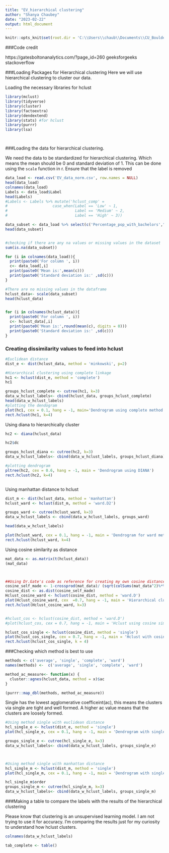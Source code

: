 ---
title: "EV_hierarchical clustering"
author: "Shanya Chaubey"
date: "2023-02-22"
output: html_document
---

```{r setup, include=FALSE, echo = TRUE}
knitr::opts_knit$set(root.dir = 'C:\\Users\\chaub\\Documents\\CU_Boulder\\Spring 2023\\CSCI 5622 Machine Learning\\CSCI5662 Project')
```
###Code credit

https://gatesboltonanalytics.com/?page_id=260
geeksforgeeks
stackoverflow


###Loading Packages for Hierarchical clustering
Here we will use hierarchical clustering to cluster our data.

Loading the necessary libraries for hclust
```{r}
library(mclust)
library(tidyverse)
library(cluster)
library(factoextra)
library(dendextend)
library(stats) #for hclust
library(purrr)
library(lsa)




```
###Loading the data for hierarchical clustering. 

We need the data to be standardized for hierarchical clustering. Which means the mean should be 0 and standard deviation of 1. This can be done using the `scale` function in r. 
Ensure that the label is removed 

```{r}
data_load <- read.csv('EV_data_norm.csv', row.names = NULL)
head(data_load)
colnames(data_load)
Labels <- data_load$Label
head(Labels)
#Labels <- Labels %>% mutate('hclust_comp' = 
#                    case_when(Label == 'Low' ~ 1,
#                              Label == 'Medium' ~ 2,
#                              Label == 'High' ~ 3))

data_subset <- data_load %>% select(c('Percentage_pop_with_bachelors',"Adults.19.25", "Adults.26.34", "Adults.35.54", "EnergyC_addunit", "num_jobs_tot" , "Av_temperature", "Median_income" , "GDP", "Elec_price", "Tot_vehicle" ))
head(data_subset)


#checking if there are any na values or missing values in the dataset
sum(is.na(data_subset))

for (i in colnames(data_load)){
  print(paste0('For column ', i))
  c<- data_load[,i]
  print(paste0('Mean is:',mean(c)))
  print(paste0('Standard deviation is:' ,sd(c)))
}

#There are no missing values in the dataframe
hclust_data<- scale(data_subset)
head(hclust_data)


for (i in colnames(hclust_data)){
  print(paste0('For column ', i))
  c<- hclust_data[,i]
  print(paste0('Mean is:',round(mean(c), digits = 0)))
  print(paste0('Standard deviation is:' ,sd(c)))
}

```

### Creating dissimilarity values to feed into hclust

```{r}
#Euclidean distance 
dist_e <- dist(hclust_data, method = 'minkowski', p=2)

#Hierarchical clustering using complete linkage
hc1 <- hclust(dist_e, method = 'complete')
hc1

groups_hclust_complete <- cutree(hc1, k=3)
data_w_hclust_labels<- cbind(hclust_data, groups_hclust_complete)
head(data_w_hclust_labels)
#plotting the dendogram
plot(hc1, cex = 0.1, hang = -1, main='Dendrogram using complete method and euclidean diatance')
rect.hclust(hc1, k=4)

```
Using diana to hierarchically cluster
```{r}
hc2 <- diana(hclust_data)

hc2$dc

groups_hclust_diana <- cutree(hc2, k=3)
data_w_hclust_labels<- cbind(data_w_hclust_labels, groups_hclust_diana)

#plotting dendrogram
pltree(hc2, cex = 0.6, hang = -1, main = 'Dendrogram using DIANA')
rect.hclust(hc2, k=4)



```

Using manhattan distance to hclust

```{r}
dist_m <- dist(hclust_data, method = 'manhattan')
hclust_ward <- hclust(dist_m, method = 'ward.D2')

groups_ward <- cutree(hclust_ward, k=3)
data_w_hclust_labels <- cbind(data_w_hclust_labels, groups_ward)

head(data_w_hclust_labels)

plot(hclust_ward, cex = 0.1, hang = -1, main = 'Dendrogram for ward method with manhattan distance')
rect.hclust(hclust_ward, k=4)

```

Using cosine similarity as distance

```{r}
mat_data <- as.matrix(t(hclust_data))
(mat_data)



##Using Dr.Gate's code as reference for creating my own cosine distance metric
cosine_self_made <- 1-crossprod(mat_data)/ (sqrt(colSums(mat_data^2)%*%t(colSums(mat_data^2))))
cosine_dist <- as.dist(cosine_self_made)
Hclust_cosine_ward <- hclust(cosine_dist, method = 'ward.D')
plot(Hclust_cosine_ward, cex  =0.7, hang = -1, main = 'Hierarchical clustering using cosine similarity')
rect.hclust(Hclust_cosine_ward, k=3)


#hclust_cos <- hclust(cosine_dist, method = 'ward.D')
#plot(hclust_cos, cex = 0.7, hang = -1, main = 'Hclust using cosine similarity')

hclust_cos_single <- hclust(cosine_dist, method = 'single')
plot(hclust_cos_single, cex = 0.7, hang = -1, main = 'Hclust with cosine similarity and single method')
rect.hclust(hclust_cos_single, k = 4)


```

###Checking which method is best to use
```{r}
methods <- c('average', 'single', 'complete', 'ward')
names(methods) <-  c('average', 'single', 'complete', 'ward')

method_ac_measure<- function(x) {
  cluster::agnes(hclust_data, method = x)$ac
}

(purrr::map_dbl(methods, method_ac_measure))

```
Single has the lowest agglomerative coefficeint(ac), this means the clusters via single are tight and well formed. A higher ac value means that the clusters are loosely formed. 

```{r}
#Using method single with euclidean distance
hcl_single_e <- hclust(dist_e, method = 'single')
plot(hcl_single_e, cex = 0.1, hang = -1, main = 'Dendrogram with single method and Euclidean distance', cex.main = 0.5)

groups_single_e <- cutree(hcl_single_e, k=3)
data_w_hclust_labels<- cbind(data_w_hclust_labels, groups_single_e)



#Using method single with manhattan distance
hcl_single_m <- hclust(dist_m, method = 'single')
plot(hcl_single_m, cex = 0.1, hang = -1, main = 'Dendrogram with single method and Manhattan distance', cex.main = 0.5)

hcl_single_m$order
groups_single_m <- cutree(hcl_single_m, k=3)
data_w_hclust_labels<- cbind(data_w_hclust_labels, groups_single_m)


```


###Making a table to compare the labels with the results of the hierarchical clustering

Please know that clustering is an unsupervised learning model. I am not trying to use it for accuracy. I'm comparing the results just for my curiosity to understand how hclust clusters.


```{r}
colnames(data_w_hclust_labels)

tab_complete <- table()

```















